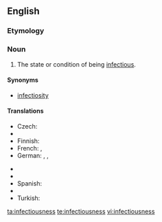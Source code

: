 ==English==

===Etymology===
{{suffix|infectious|ness}}

===Noun===
{{en-noun|-}}

# The state or condition of being [[infectious]].

====Synonyms====
* [[infectiosity]]

====Translations====
{{trans-top|state or condition of being infectious}}
* Czech: {{t-|cs|nakažlivost|f}}
* {{trreq|nl}}
* Finnish: {{t|fi|tarttuvuus}}
* French: {{t|fr|infectiosité|f}}, {{t|fr|nature infectieuse|f}}
* German: {{t|de|Infektiosität|f}}, {{t|de|Ansteckungsfähigkeit|f}}, {{t|de|Ansteckungsgefahr|f}}
{{trans-mid}}
* {{trreq|it}}
* {{trreq|pl}}
* Spanish: {{t|es|infectividad|f}}
* {{trreq|sv}}
* Turkish: {{t|tr|bulaşıcılık}}
{{trans-bottom}}

[[ta:infectiousness]]
[[te:infectiousness]]
[[vi:infectiousness]]
